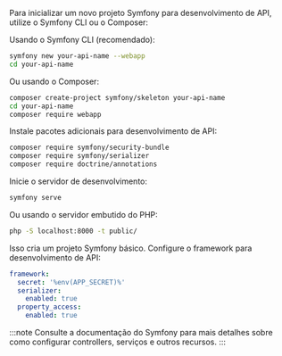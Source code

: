 Para inicializar um novo projeto Symfony para desenvolvimento de API, utilize o Symfony CLI ou o Composer:

Usando o Symfony CLI (recomendado):

```bash
symfony new your-api-name --webapp
cd your-api-name
```

Ou usando o Composer:

```bash
composer create-project symfony/skeleton your-api-name
cd your-api-name
composer require webapp
```

Instale pacotes adicionais para desenvolvimento de API:

```bash
composer require symfony/security-bundle
composer require symfony/serializer
composer require doctrine/annotations
```

Inicie o servidor de desenvolvimento:

```bash
symfony serve
```

Ou usando o servidor embutido do PHP:

```bash
php -S localhost:8000 -t public/
```

Isso cria um projeto Symfony básico. Configure o framework para desenvolvimento de API:

```yaml title="config/packages/framework.yaml"
framework:
  secret: '%env(APP_SECRET)%'
  serializer:
    enabled: true
  property_access:
    enabled: true
```

:::note
Consulte a documentação do Symfony para mais detalhes sobre como configurar controllers, serviços e outros recursos.
:::
